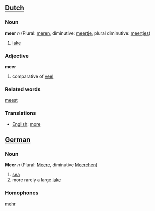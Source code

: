 ==[[Dutch]]==
=== Noun ===
'''meer''' ''n'' (Plural: [[meren]], diminutive: [[meertje]], plural diminutive: [[meertjes]])

# [[lake]]

=== Adjective ===
'''meer'''

#comparative of [[veel]]

=== Related words ===
[[meest]]

=== Translations ===
*[[English]]: [[more]]

==[[German]]==
=== Noun ===
'''Meer''' ''n'' (Plural: [[Meere]], diminutive [[Meerchen]])

# [[sea]]
# more rarely a large [[lake]]

=== Homophones ===
[[mehr]]